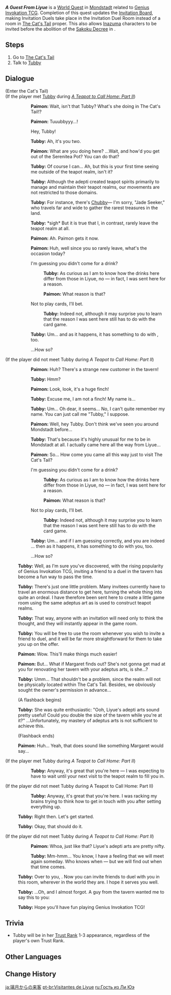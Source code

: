 {{Quest Infobox
|id            = 70672
|image         = World Quest A Guest From Liyue.png
|type          = World
|requirement   = 
|characters    = Paimon; Traveler; Tubby
|startLocation = [[City of Mondstadt]], [[Mondstadt]]
|region        = Mondstadt
|area          = Starfell Valley
|subarea       = Mondstadt City
|rewards       = Mora*20,000;Adventurer's Experience*4
|voiced        = yes
}}
'''''A Guest From Liyue''''' is a [[World Quest]] in [[Mondstadt]] related to [[Genius Invokation TCG]]. Completion of this quest updates the [[Genius Invokation TCG/Invitational|Invitation Board]], making Invitation Duels take place in the Invitation Duel Room instead of a room in [[The Cat's Tail]] proper. This also allows [[Inazuma]] characters to be invited before the abolition of the [[Sakoku Decree]] in {{Quest|Transient Dreams}}.

==Steps==
# Go to [[The Cat's Tail]]
# Talk to [[Tubby]]

==Dialogue==
{{Quest Description|A strange guest from Liyue appears to arrived in The Cat's Tail...}}
{{Dialogue Start}}
;(Enter the Cat's Tail)
;(If the player met [[Tubby]] during ''[[A Teapot to Call Home: Part II]]'')
::{{A|vo tips tcg101 1 paimon 01.ogg}} '''Paimon:''' Wait, isn't that Tubby? What's she doing in The Cat's Tail!?
::{{A|vo tips tcg101 1 paimon 02.ogg}} '''Paimon:''' Tuuubbyyy...!
::{{DIcon}} Hey, Tubby!
::{{A|vo tips tcg101 1 plumpy 01.ogg}} '''Tubby:''' Ah, it's you two.
::{{A|vo tips tcg101 1 paimon 03.ogg}} '''Paimon:''' What are you doing here? ...Wait, and how'd you get out of the Serenitea Pot? You can do that?
::{{A|vo tips tcg101 1 plumpy 02.ogg}} '''Tubby:''' Of course I can... Ah, but this is your first time seeing me outside of the teapot realm, isn't it?
::{{A|vo tips tcg101 1 plumpy 03.ogg}} '''Tubby:''' Although the adepti created teapot spirits primarily to manage and maintain their teapot realms, our movements are not restricted to those domains.
::{{A|vo tips tcg101 1 plumpy 04.ogg}} '''Tubby:''' For instance, there's [[Chubby]]&mdash; I'm sorry, "Jade Seeker," who travels far and wide to gather the rarest treasures in the land.
::{{A|vo tips tcg101 1 plumpy 05.ogg}} '''Tubby:''' *sigh* But it is true that I, in contrast, rarely leave the teapot realm at all.
::{{A|vo tips tcg101 1 paimon 04.ogg}} '''Paimon:''' Ah. Paimon gets it now.
::{{A|vo tips tcg101 1 paimon 05.ogg}} '''Paimon:''' Huh, well since you so rarely leave, what's the occasion today?
::{{DIcon}} I'm guessing you didn't come for a drink?
:::{{A|vo tips tcg101 1 plumpy 06a 1.ogg}} '''Tubby:''' As curious as I am to know how the drinks here differ from those in Liyue, no &mdash; in fact, I was sent here for a reason.
:::{{A|vo tips tcg101 1 paimon 06a 1.ogg}} '''Paimon:''' What reason is that?
::{{DIcon}} Not to play cards, I'll bet.
:::{{A|vo tips tcg101 1 plumpy 06b 1.ogg}} '''Tubby:''' Indeed not, although it may surprise you to learn that the reason I was sent here still has to do with the card game.
::{{A|vo tips tcg101 1 plumpy 07.ogg}} '''Tubby:''' Um... and as it happens, it has something to do with {{Traveler}}, too.
::{{DIcon}} ...How so?

;(If the player did not meet Tubby during ''A Teapot to Call Home: Part II'')
::{{A|vo tips tcg101 2 paimon 01.ogg}} '''Paimon:''' Huh? There's a strange new customer in the tavern!
::{{A|vo tips tcg101 2 plumpy 01.ogg}} '''Tubby:''' Hmm?
::{{A|vo tips tcg101 2 paimon 02.ogg}} '''Paimon:''' Look, look, {{Traveler}} it's a huge finch!
::{{A|vo tips tcg101 2 plumpy 02.ogg}} '''Tubby:''' Excuse me, I am not a finch! My name is...
::{{A|vo tips tcg101 2 plumpy 03.ogg}} '''Tubby:''' Um... Oh dear, it seems... No, I can't quite remember my name. You can just call me "Tubby," I suppose.
::{{A|vo tips tcg101 2 paimon 03.ogg}} '''Paimon:''' Well, hey Tubby. Don't think we've seen you around Mondstadt before...
::{{A|vo tips tcg101 2 plumpy 04.ogg}} '''Tubby:''' That's because it's highly unusual for me to be in Mondstadt at all. I actually came here all the way from Liyue...
::{{A|vo tips tcg101 2 paimon 04.ogg}} '''Paimon:''' So... How come you came all this way just to visit The Cat's Tail?
::{{DIcon}} I'm guessing you didn't come for a drink?
:::{{A|vo tips tcg101 1 plumpy 06a 1.ogg}} '''Tubby:''' As curious as I am to know how the drinks here differ from those in Liyue, no &mdash; in fact, I was sent here for a reason.
:::{{A|vo tips tcg101 1 paimon 06a 1.ogg}} '''Paimon:''' What reason is that?
::{{DIcon}} Not to play cards, I'll bet.
:::{{A|vo tips tcg101 1 plumpy 06b 1.ogg}} '''Tubby:''' Indeed not, although it may surprise you to learn that the reason I was sent here still has to do with the card game.
::{{A|vo tips tcg101 2 plumpy 06.ogg}} '''Tubby:''' Um... and if I am guessing correctly, and you are indeed {{Traveler}}... then as it happens, it has something to do with you, too.
::{{DIcon}} ...How so?

:{{A|vo tips tcg101 1 plumpy 08.ogg}} '''Tubby:''' Well, as I'm sure you've discovered, with the rising popularity of Genius Invokation TCG, inviting a friend to a duel in the tavern has become a fun way to pass the time.
:{{A|vo tips tcg101 1 plumpy 09.ogg}} '''Tubby:''' There's just one little problem. Many invitees currently have to travel an enormous distance to get here, turning the whole thing into quite an ordeal. I have therefore been sent here to create a little game room using the same adeptus art as is used to construct teapot realms.
:{{A|vo tips tcg101 1 plumpy 10.ogg}} '''Tubby:''' That way, anyone with an invitation will need only to think the thought, and they will instantly appear in the game room.
:{{A|vo tips tcg101 1 plumpy 11.ogg}} '''Tubby:''' You will be free to use the room whenever you wish to invite a friend to duel, and it will be far more straightforward for them to take you up on the offer.
:{{A|vo tips tcg101 1 paimon 07.ogg}} '''Paimon:''' Wow. This'll make things much easier!
:{{A|vo tips tcg101 1 paimon 08.ogg}} '''Paimon:''' But... What if Margaret finds out? She's not gonna get mad at you for renovating her tavern with your adeptus arts, is she...?
:{{A|vo tips tcg101 1 plumpy 12.ogg}} '''Tubby:''' Umm... That shouldn't be a problem, since the realm will not be physically located within The Cat's Tail. Besides, we obviously sought the owner's permission in advance...
:;(A flashback begins)
:{{A|vo tips tcg101 1 plumpy 13.ogg}} '''Tubby:''' She was quite enthusiastic: "Ooh, Liyue's adepti arts sound pretty useful! Could you double the size of the tavern while you're at it?" ...Unfortunately, my mastery of adeptus arts is not sufficient to achieve this.
:;(Flashback ends)
:{{A|vo tips tcg101 1 paimon 09.ogg}} '''Paimon:''' Huh... Yeah, that does sound like something Margaret would say...
;(If the player met Tubby during ''A Teapot to Call Home: Part II'')
::{{A|vo tips tcg101 1 plumpy 14.ogg}} '''Tubby:''' Anyway, it's great that you're here &mdash; I was expecting to have to wait until your next visit to the teapot realm to fill you in.
;(If the player did not meet Tubby during <nowiki>A Teapot to Call Home: Part II</nowiki>)
::{{A|vo tips tcg101 2 plumpy 13.ogg}} '''Tubby:''' Anyway, it's great that you're here. I was racking my brains trying to think how to get in touch with you after setting everything up.
:{{A|vo tips tcg101 1 plumpy 15.ogg}} '''Tubby:''' Right then. Let's get started.
:{{Black Screen|Tubby uses her adeptus arts to remodel the tavern and update the match invitation board.}}
:{{A|vo tips tcg101 1 plumpy 16.ogg}} '''Tubby:''' Okay, that should do it.
;(If the player did not meet Tubby during ''A Teapot to Call Home: Part II'')
::{{A|vo tips tcg101 2 paimon 09.ogg}} '''Paimon:''' Whoa, just like that? Liyue's adepti arts are pretty nifty.
::{{A|vo tips tcg101 2 plumpy 16.ogg}} '''Tubby:''' Mm-hmm... You know, I have a feeling that we will meet again someday. Who knows when &mdash; but we will find out when that time comes.
:{{A|vo tips tcg101 1 plumpy 17.ogg}} '''Tubby:''' Over to you, {{Traveler}}. Now you can invite friends to duel with you in this room, wherever in the world they are. I hope it serves you well.
:{{A|vo tips tcg101 1 plumpy 18.ogg}} '''Tubby:''' ...Oh, and I almost forgot. A guy from the tavern wanted me to say this to you:
:{{A|vo tips tcg101 1 plumpy 19.ogg}} '''Tubby:''' Hope you'll have fun playing Genius Invokation TCG!
{{Dialogue End}}

==Trivia==
* Tubby will be in her [[Trust Rank]] 1-3 appearance, regardless of the player's own Trust Rank.

==Other Languages==
{{Other Languages
|en        = A Guest From Liyue
|zhs       = 璃月来客
|zhs_rm    = Líyuè Láikè
|zht       = 璃月來客
|zht_rm    = Líyuè Láikè
|zh_tl     = A Guest From Liyue
|ja        = 璃月からの来客
|ja_rm     = Riiywe-kara no Raikyaku
|ja_tl     = A Visitor From Liyue
|ko        = 리월에서 온 손님
|ko_tl     = A Guest From Liyue
|es        = Una visita desde Liyue
|es_tl     = A Visit from Liyue
|fr        = Un client de Liyue
|fr_tl     = A Customer From Liyue
|ru        = Гость из Ли Юэ
|ru_tl     = A Guest from Liyue
|th        = แขกจาก Liyue
|th_rm     = 
|th_tl     = 
|vi        = Khách Từ Liyue
|vi_tl     = 
|de        = Ein Gast aus Liyue
|de_tl     = A Guest From Liyue
|id        = Tamu dari Liyue
|id_tl     = A Guest From Liyue
|pt        = Visitantes de Liyue
|pt_tl     = 
|tr        = Liyue'den Gelen Misafir
|tr_tl     = 
|it        = Un'ospite da Liyue
|it_tl     = A Guest from Liyue
|it_note   = the presence of an apostrophe indicates that the guest is female.
}}

==Change History==
{{Change History|3.7}}

[[ja:璃月からの来客]]
[[pt-br:Visitantes de Liyue]]
[[ru:Гость из Ли Юэ]]